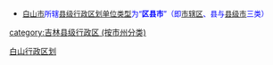 {{Catnav|頁面分類|...|中国各省行政区划|吉林行政区划|吉林市州|吉林地级市|白山|白山行政区划}}
{{Catnav|頁面分類|...|中国各省行政区划|吉林行政区划|吉林县级行政区|吉林县级行政区 (按市州分类)}}
{{catmore|白山市|吉林省白山市}}

* <font size="2" color="#0000FF">[[白山市|白山市]]所辖[[县级行政区|县级行政区划单位类型]]为“'''区县市'''”（即[[市辖区|市辖区]]、县与[[县级市|县级市]]三类）</font>

[[Category:白山行政区划|]]
[[category:吉林县级行政区_(按市州分类)|category:吉林县级行政区 (按市州分类)]]
